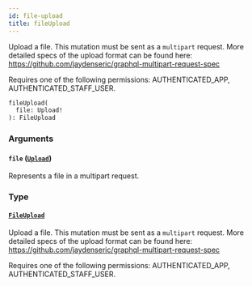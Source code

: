 ```yaml
---
id: file-upload
title: fileUpload
---
```



Upload a file. This mutation must be sent as a `multipart` request. More detailed specs of the upload format can be found here: https://github.com/jaydenseric/graphql-multipart-request-spec 

Requires one of the following permissions: AUTHENTICATED_APP, AUTHENTICATED_STAFF_USER.

```graphql
fileUpload(
  file: Upload!
): FileUpload
```


### Arguments

#### `file` ([`Upload`](../../../developer/api-reference/scalars/upload))

Represents a file in a multipart request.


### Type

#### [`FileUpload`](../../../developer/api-reference/objects/file-upload) 

Upload a file. This mutation must be sent as a `multipart` request. More detailed specs of the upload format can be found here: https://github.com/jaydenseric/graphql-multipart-request-spec 

Requires one of the following permissions: AUTHENTICATED_APP, AUTHENTICATED_STAFF_USER.




